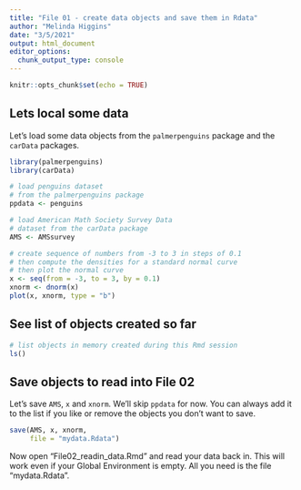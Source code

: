 ```yaml
---
title: "File 01 - create data objects and save them in Rdata"
author: "Melinda Higgins"
date: "3/5/2021"
output: html_document
editor_options: 
  chunk_output_type: console
---
```


```r
knitr::opts_chunk$set(echo = TRUE)
```

## Lets local some data

Let's load some data objects from the `palmerpenguins` package and the `carData` packages.

```r
library(palmerpenguins)
library(carData)

# load penguins dataset
# from the palmerpenguins package
ppdata <- penguins

# load American Math Society Survey Data
# dataset from the carData package
AMS <- AMSsurvey

# create sequence of numbers from -3 to 3 in steps of 0.1
# then compute the densities for a standard normal curve
# then plot the normal curve
x <- seq(from = -3, to = 3, by = 0.1)
xnorm <- dnorm(x)
plot(x, xnorm, type = "b")

```

## See list of objects created so far

```r
# list objects in memory created during this Rmd session
ls()
```

## Save objects to read into File 02

Let's save `AMS`, `x` and `xnorm`. We'll skip `ppdata` for now. You can always add it to the list if you like or remove the objects you don't want to save.

```r
save(AMS, x, xnorm,
     file = "mydata.Rdata")
```

Now open "File02_readin_data.Rmd" and read your data back in. This will work even if your Global Environment is empty. All you need is the file "mydata.Rdata".

